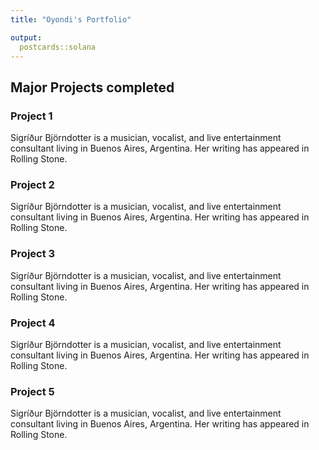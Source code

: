 ```yaml
---
title: "Oyondi's Portfolio"

output:
  postcards::solana
---
```

 
## Major Projects completed
### Project 1
Sigríður Björndotter is a musician, vocalist, and live entertainment consultant
living in Buenos Aires, Argentina. Her writing has appeared in Rolling Stone.

### Project 2
Sigríður Björndotter is a musician, vocalist, and live entertainment consultant
living in Buenos Aires, Argentina. Her writing has appeared in Rolling Stone.

### Project 3
Sigríður Björndotter is a musician, vocalist, and live entertainment consultant
living in Buenos Aires, Argentina. Her writing has appeared in Rolling Stone.

### Project 4
Sigríður Björndotter is a musician, vocalist, and live entertainment consultant
living in Buenos Aires, Argentina. Her writing has appeared in Rolling Stone.

### Project 5
Sigríður Björndotter is a musician, vocalist, and live entertainment consultant
living in Buenos Aires, Argentina. Her writing has appeared in Rolling Stone.


